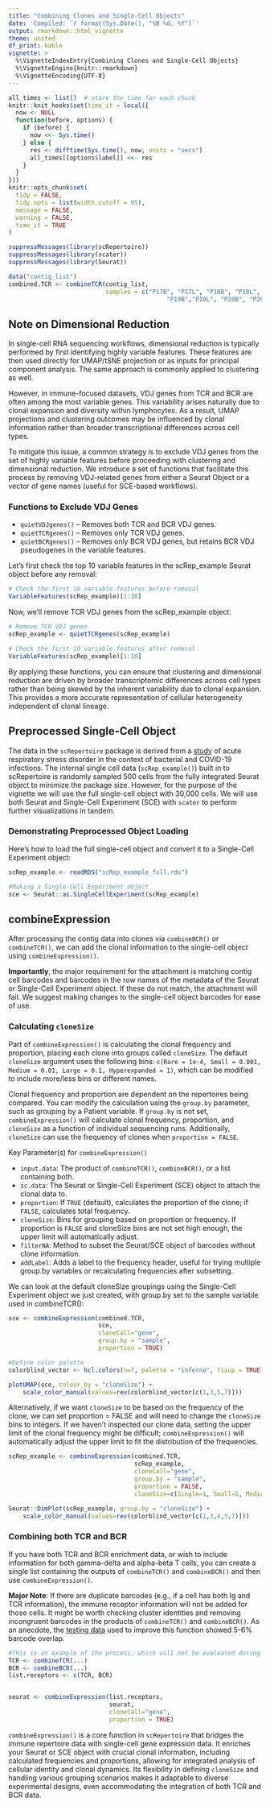 ```yaml
---
title: "Combining Clones and Single-Cell Objects"
date: 'Compiled: `r format(Sys.Date(), "%B %d, %Y")`'
output: rmarkdown::html_vignette
theme: united
df_print: kable
vignette: >
  %\VignetteIndexEntry{Combining Clones and Single-Cell Objects}
  %\VignetteEngine{knitr::rmarkdown}
  %\VignetteEncoding{UTF-8}
---
```


<style>
p.caption {
  font-size: 0.9em;
}
</style>
 
```r
all_times <- list()  # store the time for each chunk
knitr::knit_hooks$set(time_it = local({
  now <- NULL
  function(before, options) {
    if (before) {
      now <<- Sys.time()
    } else {
      res <- difftime(Sys.time(), now, units = "secs")
      all_times[[options$label]] <<- res
    }
  }
}))
knitr::opts_chunk$set(
  tidy = FALSE,
  tidy.opts = list(width.cutoff = 95),
  message = FALSE,
  warning = FALSE,
  time_it = TRUE
)

suppressMessages(library(scRepertoire))
suppressMessages(library(scater))
suppressMessages(library(Seurat))

data("contig_list") 
combined.TCR <- combineTCR(contig_list, 
                           samples = c("P17B", "P17L", "P18B", "P18L", 
                                            "P19B","P19L", "P20B", "P20L"))
```

## Note on Dimensional Reduction

In single-cell RNA sequencing workflows, dimensional reduction is typically performed by first identifying highly variable features. These features are then used directly for UMAP/tSNE projection or as inputs for principal component analysis. The same approach is commonly applied to clustering as well.

However, in immune-focused datasets, VDJ genes from TCR and BCR are often among the most variable genes. This variability arises naturally due to clonal expansion and diversity within lymphocytes. As a result, UMAP projections and clustering outcomes may be influenced by clonal information rather than broader transcriptional differences across cell types.

To mitigate this issue, a common strategy is to exclude VDJ genes from the set of highly variable features before proceeding with clustering and dimensional reduction. We introduce a set of functions that facilitate this process by removing VDJ-related genes from either a Seurat Object or a vector of gene names (useful for SCE-based workflows).

### Functions to Exclude VDJ Genes

* ```quietVDJgenes()``` – Removes both TCR and BCR VDJ genes.
* ```quietTCRgenes()``` – Removes only TCR VDJ genes.
* ```quietBCRgenes()``` – Removes only BCR VDJ genes, but retains BCR VDJ pseudogenes in the variable features.

Let's first check the top 10 variable features in the scRep_example Seurat object before any removal:

```r
# Check the first 10 variable features before removal
VariableFeatures(scRep_example)[1:10]
```

Now, we'll remove TCR VDJ genes from the scRep_example object:

```r
# Remove TCR VDJ genes
scRep_example <- quietTCRgenes(scRep_example)

# Check the first 10 variable features after removal
VariableFeatures(scRep_example)[1:10]
```

By applying these functions, you can ensure that clustering and dimensional reduction are driven by broader transcriptomic differences across cell types rather than being skewed by the inherent variability due to clonal expansion. This provides a more accurate representation of cellular heterogeneity independent of clonal lineage.

## Preprocessed Single-Cell Object

The data in the `scRepertoire` package is derived from a [study](https://pubmed.ncbi.nlm.nih.gov/33622974/) of acute respiratory stress disorder in the context of bacterial and COVID-19 infections. The internal single cell data (`scRep_example()`) built in to scRepertoire is randomly sampled 500 cells from the fully integrated Seurat object to minimize the package size. However, for the purpose of the vignette we will use the full single-cell object with 30,000 cells. We will use both Seurat and Single-Cell Experiment (SCE) with `scater` to perform further visualizations in tandem. 

### Demonstrating Preprocessed Object Loading

Here's how to load the full single-cell object and convert it to a Single-Cell Experiment object:

```r
scRep_example <- readRDS("scRep_example_full.rds")

#Making a Single-Cell Experiment object
sce <- Seurat::as.SingleCellExperiment(scRep_example)
```

## combineExpression

After processing the contig data into clones via `combineBCR()` or `combineTCR()`, we can add the clonal information to the single-cell object using `combineExpression()`. 

**Importantly**, the major requirement for the attachment is matching contig cell barcodes and barcodes in the row names of the metadata of the Seurat or Single-Cell Experiment object. If these do not match, the attachment will fail. We suggest making changes to the single-cell object barcodes for ease of use.

### Calculating `cloneSize`

Part of `combineExpression()` is calculating the clonal frequency and proportion, placing each clone into groups called `cloneSize`. The default `cloneSize` argument uses the following bins: `c(Rare = 1e-4, Small = 0.001, Medium = 0.01, Large = 0.1, Hyperexpanded = 1)`, which can be modified to include more/less bins or different names.

Clonal frequency and proportion are dependent on the repertoires being compared. You can modify the calculation using the `group.by` parameter, such as grouping by a Patient variable. If `group.by` is not set, `combineExpression()` will calculate clonal frequency, proportion, and `cloneSize` as a function of individual sequencing runs. Additionally, `cloneSize` can use the frequency of clones when `proportion = FALSE`. 

Key Parameter(s) for `combineExpression()`

* `input.data`: The product of `combineTCR()`, `combineBCR()`, or a list containing both.
* `sc.data`: The Seurat or Single-Cell Experiment (SCE) object to attach the clonal data to.
* `proportion`: If `TRUE` (default), calculates the proportion of the clone; if `FALSE`, calculates total frequency.
* `cloneSize`: Bins for grouping based on proportion or frequency. If proportion is `FALSE` and cloneSize bins are not set high enough, the upper limit will automatically adjust.
* `filterNA`: Method to subset the Seurat/SCE object of barcodes without clone information.
* `addLabel`: Adds a label to the frequency header, useful for trying multiple group.by variables or recalculating frequencies after subsetting.

We can look at the default cloneSize groupings using the Single-Cell Experiment object we just created, with group.by set to the sample variable used in combineTCR():

```r
sce <- combineExpression(combined.TCR, 
                         sce, 
                         cloneCall="gene", 
                         group.by = "sample", 
                         proportion = TRUE)

#Define color palette 
colorblind_vector <- hcl.colors(n=7, palette = "inferno", fixup = TRUE)

plotUMAP(sce, colour_by = "cloneSize") +
    scale_color_manual(values=rev(colorblind_vector[c(1,3,5,7)]))
```

Alternatively, if we want `cloneSize` to be based on the frequency of the clone, we can set proportion = FALSE and will need to change the `cloneSize` bins to integers. If we haven't inspected our clone data, setting the upper limit of the clonal frequency might be difficult; `combineExpression()` will automatically adjust the upper limit to fit the distribution of the frequencies.

```r
scRep_example <- combineExpression(combined.TCR, 
                                   scRep_example, 
                                   cloneCall="gene", 
                                   group.by = "sample", 
                                   proportion = FALSE, 
                                   cloneSize=c(Single=1, Small=5, Medium=20, Large=100, Hyperexpanded=500))

Seurat::DimPlot(scRep_example, group.by = "cloneSize") +
    scale_color_manual(values=rev(colorblind_vector[c(1,3,4,5,7)]))
```

### Combining both TCR and BCR 

If you have both TCR and BCR enrichment data, or wish to include information for both gamma-delta and alpha-beta T cells, you can create a single list containing the outputs of `combineTCR()` and `combineBCR()` and then use `combineExpression()`. 

**Major Note**: If there are duplicate barcodes (e.g., if a cell has both Ig and TCR information), the immune receptor information will not be added for those cells. It might be worth checking cluster identities and removing incongruent barcodes in the products of `combineTCR()` and `combineBCR()`. As an anecdote, the  [testing data](https://support.10xgenomics.com/single-cell-vdj/datasets/6.0.1/SC5v2_Melanoma_5Kcells_Connect_single_channel_SC5v2_Melanoma_5Kcells_Connect_single_channel) used to improve this function showed 5-6% barcode overlap.

```r
#This is an example of the process, which will not be evaluated during knit
TCR <- combineTCR(...)
BCR <- combineBCR(...)
list.receptors <- c(TCR, BCR)


seurat <- combineExpression(list.receptors, 
                            seurat, 
                            cloneCall="gene", 
                            proportion = TRUE)
```

`combineExpression()` is a core function in `scRepertoire` that bridges the immune repertoire data with single-cell gene expression data. It enriches your Seurat or SCE object with crucial clonal information, including calculated frequencies and proportions, allowing for integrated analysis of cellular identity and clonal dynamics. Its flexibility in defining `cloneSize` and handling various grouping scenarios makes it adaptable to diverse experimental designs, even accommodating the integration of both TCR and BCR data.
